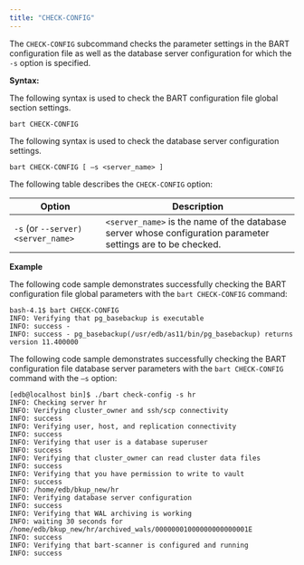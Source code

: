 ```yaml
---
title: "CHECK-CONFIG"
---
```




The `CHECK-CONFIG` subcommand checks the parameter settings in the BART configuration file as well as the database server configuration for which the `-s` option is specified.

**Syntax:**

The following syntax is used to check the BART configuration file global section settings.

``` text
bart CHECK-CONFIG
```

The following syntax is used to check the database server configuration settings.

``` text
bart CHECK-CONFIG [ –s <server_name> ]
```

The following table describes the `CHECK-CONFIG` option:

| Option                             | Description                                                                                                  |
| ---------------------------------- | ------------------------------------------------------------------------------------------------------------ |
| `-s` (or `--server) <server_name>` | `<server_name>` is the name of the database server whose configuration parameter settings are to be checked. |



**Example**

The following code sample demonstrates successfully checking the BART configuration file global parameters with the `bart CHECK-CONFIG` command:

``` text
bash-4.1$ bart CHECK-CONFIG
INFO: Verifying that pg_basebackup is executable
INFO: success -
INFO: success - pg_basebackup(/usr/edb/as11/bin/pg_basebackup) returns
version 11.400000
```

The following code sample demonstrates successfully checking the BART configuration file database server parameters with the `bart CHECK-CONFIG` command with the `–s` option:

``` text
[edb@localhost bin]$ ./bart check-config -s hr
INFO: Checking server hr
INFO: Verifying cluster_owner and ssh/scp connectivity
INFO: success
INFO: Verifying user, host, and replication connectivity
INFO: success
INFO: Verifying that user is a database superuser
INFO: success
INFO: Verifying that cluster_owner can read cluster data files
INFO: success
INFO: Verifying that you have permission to write to vault
INFO: success
INFO: /home/edb/bkup_new/hr
INFO: Verifying database server configuration
INFO: success
INFO: Verifying that WAL archiving is working
INFO: waiting 30 seconds for
/home/edb/bkup_new/hr/archived_wals/00000001000000000000001E
INFO: success
INFO: Verifying that bart-scanner is configured and running
INFO: success
```
